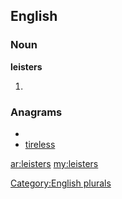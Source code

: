 ==English==

===Noun===
'''leisters'''

# {{plural of|[[leister]]}}

===Anagrams===
* {{alphagram|eeilrsst}}
* [[tireless#English|tireless]]

[[Category:English plurals]]

[[ar:leisters]]
[[my:leisters]]